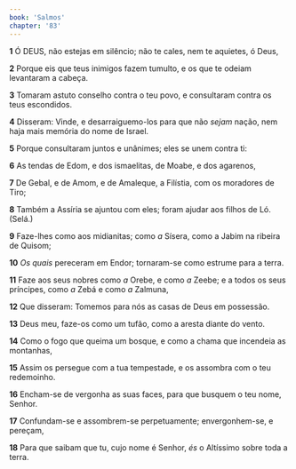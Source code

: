 ```yaml
---
book: 'Salmos'
chapter: '83'
---
```


**1** Ó DEUS, não estejas em silêncio; não te cales, nem te aquietes, ó Deus,

**2** Porque eis que teus inimigos fazem tumulto, e os que te odeiam levantaram a cabeça.

**3** Tomaram astuto conselho contra o teu povo, e consultaram contra os teus escondidos.

**4** Disseram: Vinde, e desarraiguemo-los para que não _sejam_ nação, nem haja mais memória do nome de Israel.

**5** Porque consultaram juntos e unânimes; eles se unem contra ti:

**6** As tendas de Edom, e dos ismaelitas, de Moabe, e dos agarenos,

**7** De Gebal, e de Amom, e de Amaleque, a Filístia, com os moradores de Tiro;

**8** Também a Assíria se ajuntou com eles; foram ajudar aos filhos de Ló. (Selá.)

**9** Faze-lhes como aos midianitas; como _a_ Sísera, como a Jabim na ribeira de Quisom;

**10** _Os quais_ pereceram em Endor; tornaram-se como estrume para a terra.

**11** Faze aos seus nobres como _a_ Orebe, e como _a_ Zeebe; e a todos os seus príncipes, como _a_ Zebá e como _a_ Zalmuna,

**12** Que disseram: Tomemos para nós as casas de Deus em possessão.

**13** Deus meu, faze-os como um tufão, como a aresta diante do vento.

**14** Como o fogo que queima um bosque, e como a chama que incendeia as montanhas,

**15** Assim os persegue com a tua tempestade, e os assombra com o teu redemoinho.

**16** Encham-se de vergonha as suas faces, para que busquem o teu nome, Senhor.

**17** Confundam-se e assombrem-se perpetuamente; envergonhem-se, e pereçam,

**18** Para que saibam que tu, cujo nome é Senhor, _és_ o Altíssimo sobre toda a terra.
